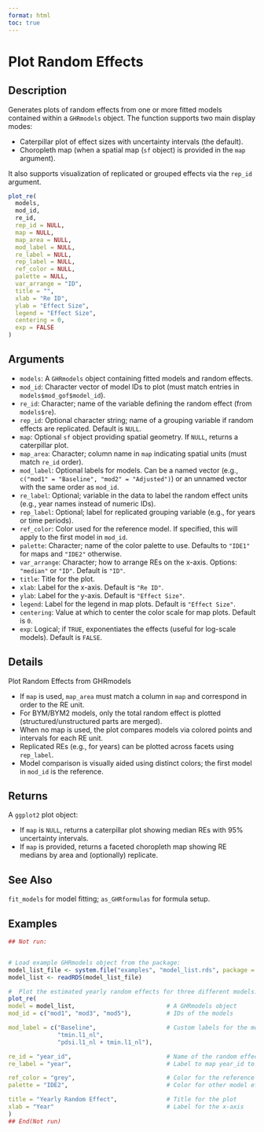 ```yaml
---
format: html
toc: true
---
```


# Plot Random Effects

## Description

Generates plots of random effects from one or more fitted models contained within a `GHRmodels` object. The function supports two main display modes:

 * Caterpillar plot of effect sizes with uncertainty intervals (the default).
 * Choropleth map (when a spatial map (`sf` object) is provided in the `map` argument).

It also supports visualization of replicated or grouped effects via the `rep_id` argument.

```r
plot_re(
  models,
  mod_id,
  re_id,
  rep_id = NULL,
  map = NULL,
  map_area = NULL,
  mod_label = NULL,
  re_label = NULL,
  rep_label = NULL,
  ref_color = NULL,
  palette = NULL,
  var_arrange = "ID",
  title = "",
  xlab = "Re ID",
  ylab = "Effect Size",
  legend = "Effect Size",
  centering = 0,
  exp = FALSE
)
```

## Arguments

- `models`: A `GHRmodels` object containing fitted models and random effects.
- `mod_id`: Character vector of model IDs to plot (must match entries in `models$mod_gof$model_id`).
- `re_id`: Character; name of the variable defining the random effect (from `models$re`).
- `rep_id`: Optional character string; name of a grouping variable if random effects are replicated. Default is `NULL`.
- `map`: Optional `sf` object providing spatial geometry. If `NULL`, returns a caterpillar plot.
- `map_area`: Character; column name in `map` indicating spatial units (must match `re_id` order).
- `mod_label`: Optional labels for models. Can be a named vector (e.g., `c("mod1" = "Baseline", "mod2" = "Adjusted")`) or an unnamed vector with the same order as `mod_id`.
- `re_label`: Optional; variable in the data to label the random effect units (e.g., year names instead of numeric IDs).
- `rep_label`: Optional; label for replicated grouping variable (e.g., for years or time periods).
- `ref_color`: Color used for the reference model. If specified, this will apply to the first model in `mod_id`.
- `palette`: Character; name of the color palette to use. Defaults to `"IDE1"` for maps and `"IDE2"` otherwise.
- `var_arrange`: Character; how to arrange REs on the x-axis. Options: `"median"` or `"ID"`. Default is `"ID"`.
- `title`: Title for the plot.
- `xlab`: Label for the x-axis. Default is `"Re ID"`.
- `ylab`: Label for the y-axis. Default is `"Effect Size"`.
- `legend`: Label for the legend in map plots. Default is `"Effect Size"`.
- `centering`: Value at which to center the color scale for map plots. Default is `0`.
- `exp`: Logical; if `TRUE`, exponentiates the effects (useful for log-scale models). Default is `FALSE`.

## Details

Plot Random Effects from GHRmodels

 * If `map` is used, `map_area` must match a column in `map` and correspond in order to the RE unit.
 * For BYM/BYM2 models, only the total random effect is plotted (structured/unstructured parts are merged).
 * When no map is used, the plot compares models via colored points and intervals for each RE unit.
 * Replicated REs (e.g., for years) can be plotted across facets using `rep_label`.
 * Model comparison is visually aided using distinct colors; the first model in `mod_id` is the reference.

## Returns

A `ggplot2` plot object:

 * If `map` is `NULL`, returns a caterpillar plot showing median REs with 95% uncertainty intervals.
 * If `map` is provided, returns a faceted choropleth map showing RE medians by area and (optionally) replicate.

## See Also

`fit_models` for model fitting; `as_GHRformulas` for formula setup.

## Examples

```r
## Not run:


# Load example GHRmodels object from the package: 
model_list_file <- system.file("examples", "model_list.rds", package = "GHRmodel")
model_list <- readRDS(model_list_file)

#  Plot the estimated yearly random effects for three different models.
plot_re(
model = model_list,                          # A GHRmodels object 
mod_id = c("mod1", "mod3", "mod5"),          # IDs of the models 

mod_label = c("Baseline",                    # Custom labels for the models
              "tmin.l1_nl",           
              "pdsi.l1_nl + tmin.l1_nl"),     

re_id = "year_id",                           # Name of the random effect variable 
re_label = "year",                           # Label to map year_id to calendar years

ref_color = "grey",                          # Color for the reference model’s effects
palette = "IDE2",                            # Color for other model effects

title = "Yearly Random Effect",              # Title for the plot
xlab = "Year"                                # Label for the x-axis 
)
## End(Not run)
```
